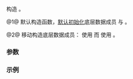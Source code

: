 {{cpp/ranges/adjacent_transform_view/title|adjacent_transform_view}}
{{cpp/ranges/adjacent_transform_view/navbar}}

{{dcl begin}}
{{dcl|num=1|since=c++23|1=
adjacent_transform_view() = default;
}}
{{dcl|num=2|since=c++23|1=
constexpr explicit adjacent_transform_view( V base, F fun );
}}
{{dcl end}}

构造 {{rlpt|/|adjacent_transform_view}}。

@1@ 默认构造函数，[[cpp/language/default_initialization|默认初始化]]底层数据成员 {{rlpi|/#数据成员|fun_}} 与 {{rlpi|/#数据成员|inner_}}。

@2@ 移动构造底层数据成员：{{rlpi|/#数据成员|fun_}} 使用 {{c|std::move(fun)}} 而 {{rlpi|/#数据成员|inner_}} 使用 {{c|std::move(base)}}。

===参数===
{{par begin}}
{{par|base|底层视图}}
{{par|fun|N 元转换函数}}
{{par end}}

===示例===
{{example
|code=
#include &lt;algorithm&gt;
#include &lt;iostream&gt;
#include &lt;iterator&gt;
#include &lt;ranges&gt;

int main()
{
    constexpr static auto v = {1, 2, 3, 4, 5};
    constexpr auto mul = [](auto... x) { return (... * x); };
    constexpr auto view = std::views::adjacent_transform&lt;3&gt;(v, mul);
    std::ranges::copy(view, std::ostream_iterator&lt;int&gt;(std::cout, " "));
    std::cout &lt;&lt; '\n';
}
|output=
6 24 60
}}

{{langlinks|en|es|ja|ru}}